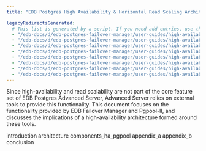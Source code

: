 ```yaml
---
title: "EDB Postgres High Availability & Horizontal Read Scaling Architecture"

legacyRedirectsGenerated:
  # This list is generated by a script. If you need add entries, use the `legacyRedirects` key.
  - "/edb-docs/d/edb-postgres-failover-manager/user-guides/high-availability-scalability-guide/4.1/genindex.html"
  - "/edb-docs/d/edb-postgres-failover-manager/user-guides/high-availability-scalability-guide/latest/genindex.html"
  - "/edb-docs/d/edb-postgres-failover-manager/user-guides/high-availability-scalability-guide/4.1/introduction.html"
  - "/edb-docs/d/edb-postgres-failover-manager/user-guides/high-availability-scalability-guide/latest/introduction.html"
  - "/edb-docs/d/edb-postgres-failover-manager/user-guides/high-availability-scalability-guide/4.1/conclusion.html"
  - "/edb-docs/d/edb-postgres-failover-manager/user-guides/high-availability-scalability-guide/latest/conclusion.html"
  - "/edb-docs/d/edb-postgres-failover-manager/user-guides/high-availability-scalability-guide/4.1/index.html"
  - "/edb-docs/d/edb-postgres-failover-manager/user-guides/high-availability-scalability-guide/latest/index.html"
---
```


Since high-availability and read scalability are not part of the core feature set of EDB Postgres Advanced Server, Advanced Server relies on external tools to provide this functionality. This document focuses on the functionality provided by EDB Failover Manager and Pgpool-II, and discusses the implications of a high-availability architecture formed around these tools. 

<div class="toctree" maxdepth="3">

introduction architecture components_ha_pgpool appendix_a appendix_b conclusion

</div>
